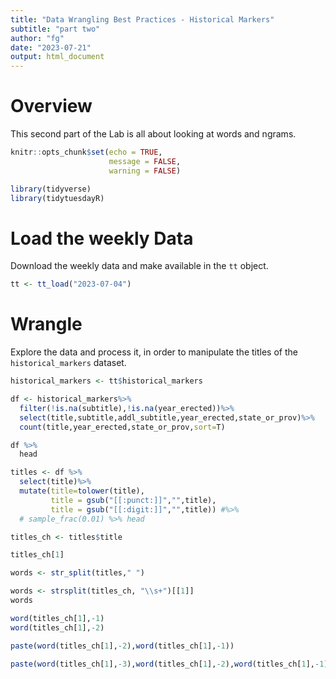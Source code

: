 ```yaml
---
title: "Data Wrangling Best Practices - Historical Markers"
subtitle: "part two"
author: "fg"
date: "2023-07-21"
output: html_document
---
```




# Overview


This second part of the Lab is all about looking at words and ngrams.

```r

knitr::opts_chunk$set(echo = TRUE,
                      message = FALSE,
                      warning = FALSE)

library(tidyverse)
library(tidytuesdayR)

```


# Load the weekly Data

Download the weekly data and make available in the `tt` object.


```r

tt <- tt_load("2023-07-04")

```


# Wrangle

Explore the data and process it, in order to manipulate the titles of the `historical_markers` dataset.
```r

historical_markers <- tt$historical_markers
```



```r
df <- historical_markers%>%
  filter(!is.na(subtitle),!is.na(year_erected))%>%
  select(title,subtitle,addl_subtitle,year_erected,state_or_prov)%>%
  count(title,year_erected,state_or_prov,sort=T)

df %>%
  head
```


```r
titles <- df %>%
  select(title)%>%
  mutate(title=tolower(title),
         title = gsub("[[:punct:]]","",title),
         title = gsub("[[:digit:]]","",title)) #%>%
  # sample_frac(0.01) %>% head

titles_ch <- titles$title
```

```r
titles_ch[1]
```


```r
words <- str_split(titles," ") 

words <- strsplit(titles_ch, "\\s+")[[1]]
words
```

```r

word(titles_ch[1],-1)
word(titles_ch[1],-2)

paste(word(titles_ch[1],-2),word(titles_ch[1],-1))
```

```r
paste(word(titles_ch[1],-3),word(titles_ch[1],-2),word(titles_ch[1],-1))
```



